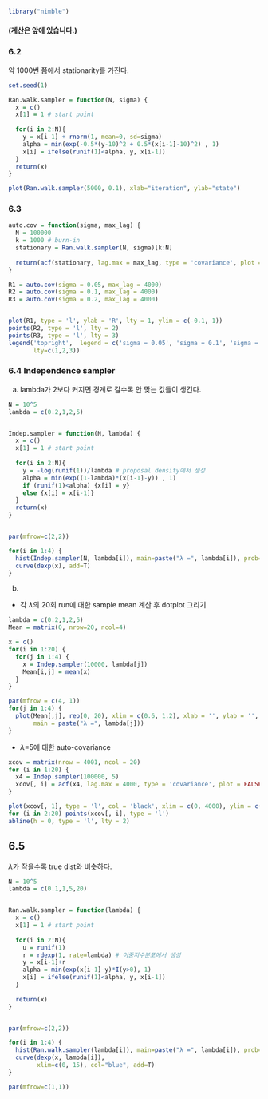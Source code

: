 
```r
library("nimble")
```
#### (계산은 앞에 있습니다.)

### 6.2
약 1000번 쯤에서 stationarity를 가진다.
```r
set.seed(1)

Ran.walk.sampler = function(N, sigma) {
  x = c()
  x[1] = 1 # start point
  
  for(i in 2:N){
    y = x[i-1] + rnorm(1, mean=0, sd=sigma)
    alpha = min(exp(-0.5*(y-10)^2 + 0.5*(x[i-1]-10)^2) , 1)
    x[i] = ifelse(runif(1)<alpha, y, x[i-1])
  }
  return(x)
}

plot(Ran.walk.sampler(5000, 0.1), xlab="iteration", ylab="state")
```

### 6.3
```r
auto.cov = function(sigma, max_lag) {
  N = 100000
  k = 1000 # burn-in
  stationary = Ran.walk.sampler(N, sigma)[k:N]
  
  return(acf(stationary, lag.max = max_lag, type = 'covariance', plot = FALSE)$acf)
}

R1 = auto.cov(sigma = 0.05, max_lag = 4000)
R2 = auto.cov(sigma = 0.1, max_lag = 4000)
R3 = auto.cov(sigma = 0.2, max_lag = 4000)


plot(R1, type = 'l', ylab = 'R', lty = 1, ylim = c(-0.1, 1))
points(R2, type = 'l', lty = 2)
points(R3, type = 'l', lty = 3)
legend('topright',  legend = c('sigma = 0.05', 'sigma = 0.1', 'sigma = 0.2'),
       lty=c(1,2,3))

```

### 6.4 Independence sampler
a) lambda가 2보다 커지면 경계로 갈수록 안 맞는 값들이 생긴다. 
```r
N = 10^5
lambda = c(0.2,1,2,5)


Indep.sampler = function(N, lambda) {
  x = c()
  x[1] = 1 # start point
  
  for(i in 2:N){
    y = -log(runif(1))/lambda # proposal density에서 생성 
    alpha = min(exp((1-lambda)*(x[i-1]-y)) , 1)
    if (runif(1)<alpha) {x[i] = y}
    else {x[i] = x[i-1]}
  }
  return(x)
}


par(mfrow=c(2,2))

for(i in 1:4) {
  hist(Indep.sampler(N, lambda[i]), main=paste("λ =", lambda[i]), prob=T, xlab="x")  
  curve(dexp(x), add=T)
}

```

b)
- 각 $\lambda$의 20회 run에 대한 sample mean 계산 후 dotplot 그리기
```r
lambda = c(0.2,1,2,5)
Mean = matrix(0, nrow=20, ncol=4)

x = c()
for(i in 1:20) {
  for(j in 1:4) {
    x = Indep.sampler(10000, lambda[j])
    Mean[i,j] = mean(x)
  }  
}

par(mfrow = c(4, 1))
for(j in 1:4) {
  plot(Mean[,j], rep(0, 20), xlim = c(0.6, 1.2), xlab = '', ylab = '', 
       main = paste("λ =", lambda[j]))
}

```

- $\lambda$=5에 대한 auto-covariance

```r
xcov = matrix(nrow = 4001, ncol = 20) 
for (i in 1:20) {
  x4 = Indep.sampler(100000, 5)
  xcov[, i] = acf(x4, lag.max = 4000, type = 'covariance', plot = FALSE)$acf
}

plot(xcov[, 1], type = 'l', col = 'black', xlim = c(0, 4000), ylim = c(-0.1, 1))
for (i in 2:20) points(xcov[, i], type = 'l') 
abline(h = 0, type = 'l', lty = 2)
```



## 6.5
$\lambda$가 작을수록 true dist와 비슷하다.

```r
N = 10^5
lambda = c(0.1,1,5,20)


Ran.walk.sampler = function(lambda) {
  x = c()
  x[1] = 1 # start point
  
  for(i in 2:N){
    u = runif(1)
    r = rdexp(1, rate=lambda) # 이중지수분포에서 생성
    y = x[i-1]+r
    alpha = min(exp(x[i-1]-y)*I(y>0), 1)
    x[i] = ifelse(runif(1)<alpha, y, x[i-1])
  }
  
  return(x)
}


par(mfrow=c(2,2))

for(i in 1:4) {
  hist(Ran.walk.sampler(lambda[i]), main=paste("λ =", lambda[i]), prob=T, xlab="x")  
  curve(dexp(x, lambda[i]),
        xlim=c(0, 15), col="blue", add=T)
}

par(mfrow=c(1,1))
```
